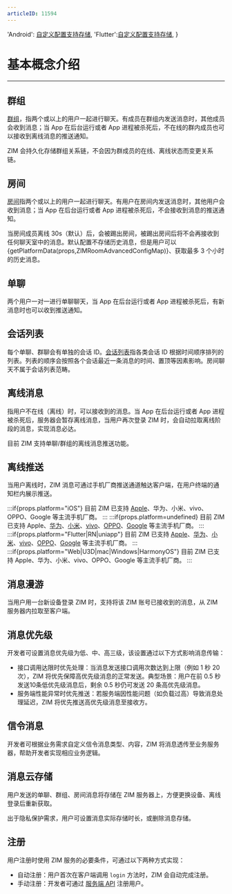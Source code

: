 ```yaml
---
articleID: 11594
---
```



  'Android': <a href="@-ZIMRoomAdvancedConfig" target="_blank">自定义配置支持存储</a>,
  'Flutter':<a href="https://pub.dev/documentation/zego_zim/latest/zego_zim/ZIMRoomAdvancedConfig-class.html" target="_blank">自定义配置支持存储</a>,
}

# 基本概念介绍

- - -


## 群组

[群组](./../Guides/Group/Manage%20groups.mdx)，指两个或以上的用户一起进行聊天。有成员在群组内发送消息时，其他成员会收到消息；当 App 在后台运行或者 App 进程被杀死后，不在线的群内成员也可以接收到离线消息的推送通知。

ZIM 会持久化存储群组关系链，不会因为群成员的在线、离线状态而变更关系链。


## 房间

[房间](./../Guides/Room/Manage%20rooms.mdx)指两个或以上的用户一起进行聊天。有用户在房间内发送消息时，其他用户会收到消息；当 App 在后台运行或者 App 进程被杀死后，不会接收到消息的推送通知。

当房间成员离线 30s（默认）后，会被踢出房间，被踢出房间后将不会再接收到任何聊天室中的消息。默认配置不存储历史消息，但是用户可以{getPlatformData(props,ZIMRoomAdvancedConfigMap)}、获取最多 3 个小时的历史消息。

## 单聊

两个用户一对一进行单聊聊天，当 App 在后台运行或者 App 进程被杀死后，有新消息时也可以收到推送通知。


## 会话列表

每个单聊、群聊会有单独的会话 ID。[会话列表](./../Guides/Conversation/Get%20the%20conversation%20list.mdx)指各类会话 ID 根据时间顺序排列的列表。列表的顺序会按照各个会话最近一条消息的时间、置顶等因素影响。房间聊天不属于会话列表范畴。


## 离线消息

指用户不在线（离线）时，可以接收到的消息。当 App 在后台运行或者 App 进程被杀死后，服务器会暂存离线消息，当用户再次登录 ZIM 时，会自动拉取离线阶段的消息，实现消息必达。

目前 ZIM 支持单聊/群组的离线消息推送功能。


## 离线推送

当用户离线时，ZIM 消息可通过手机厂商推送通道触达客户端，在用户终端的通知栏内展示推送。

:::if{props.platform="iOS"}
目前 ZIM 已支持 [Apple](./../Offline%20push%20notifications/Integrate%20APNs.mdx)、华为、小米、vivo、OPPO、Google 等主流手机厂商。
:::
:::if{props.platform=undefined}
目前 ZIM 已支持 Apple、[华为](./../Offline%20push%20notifications/Integrate%20Huawei.mdx)、[小米](./../Offline%20push%20notifications/Integrate%20Xiaomi.mdx)、[vivo](./../Offline%20push%20notifications/Integrate%20vivo.mdx)、[OPPO](./../Offline%20push%20notifications/Integrate%20OPPO.mdx)、[Google](./../Offline%20push%20notifications/Integrate%20FCM.mdx) 等主流手机厂商。
:::
:::if{props.platform="Flutter|RN|uniapp"}
目前 ZIM 已支持 [Apple](./../Offline%20push%20notifications/Integrate%20APNs.mdx)、[华为](./../Offline%20push%20notifications/Integrate%20Huawei.mdx)、[小米](./../Offline%20push%20notifications/Integrate%20Xiaomi.mdx)、[vivo](./../Offline%20push%20notifications/Integrate%20vivo.mdx)、[OPPO](./../Offline%20push%20notifications/Integrate%20OPPO.mdx)、[Google](./../Offline%20push%20notifications/Integrate%20FCM.mdx) 等主流手机厂商。
:::
:::if{props.platform="Web|U3D|mac|Windows|HarmonyOS"}
目前 ZIM 已支持 Apple、华为、小米、vivo、OPPO、Google 等主流手机厂商。
:::

## 消息漫游

当用户用一台新设备登录 ZIM 时，支持将该 ZIM 账号已接收到的消息，从 ZIM 服务器内拉取至客户端。

## 消息优先级

开发者可设置消息优先级为低、中、高三级，该设置通过以下方式影响消息传输：
- 接口调用达限时优先处理：当消息发送接口调用次数达到上限（例如 1 秒 20 次），ZIM 将优先保障高优先级消息的正常发送。典型场景：用户在前 0.5 秒发送10条低优先级消息后，剩余 0.5 秒仍可发送 20 条高优先级消息。
- 服务端性能异常时优先推送：若服务端因性能问题（如负载过高）导致消息处理延迟，ZIM 将优先推送高优先级消息至接收方。

## 信令消息

开发者可根据业务需求自定义信令消息类型、内容，ZIM 将消息透传至业务服务器，帮助开发者实现相应业务逻辑。


## 消息云存储

用户发送的单聊、群组、房间消息将存储在 ZIM 服务器上，方便更换设备、离线登录后重新获取。

出于隐私保护需求，用户可设置消息实际存储时长，或删除消息存储。

## 注册

用户注册时使用 ZIM 服务的必要条件，可通过以下两种方式实现：
- 自动注册：用户首次在客户端调用 `login` 方法时，ZIM 会自动完成注册。
- 手动注册：开发者可通过 [服务端 API](https://doc-zh.zego.im/zim-server/user/batch-register-users) 注册用户。
